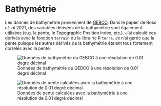 # Bathymétrie {.unnumbered}

Les donnés de bathymétrie proviennent de [GEBCO](https://www.gebco.net/data_and_products/gridded_bathymetry_data/).
Dans le papier de Ross _et. al_ 2021, des variables dérivées de la bathymétrie sont également utilisées (e.g. la pente, le Topographic Position Index, etc.).
J'ai calculé ces dérivés avec la fonction `terrain` du la librairie R `terra`.
Je n'ai gardé que la pente puisque les autres dérivés de la bathymétrie étaient tous fortement corrélés avec la pente.

![Données de bathymétrie du GEBCO à une résolution de 0.01 degré décimal](figures/env_bathy.png){#fig-bathy}

![Données de pente calculées avec la bathymétrie à une résolution de 0.01 degré décimal](figures/env_slope.png){#fig-slope}
